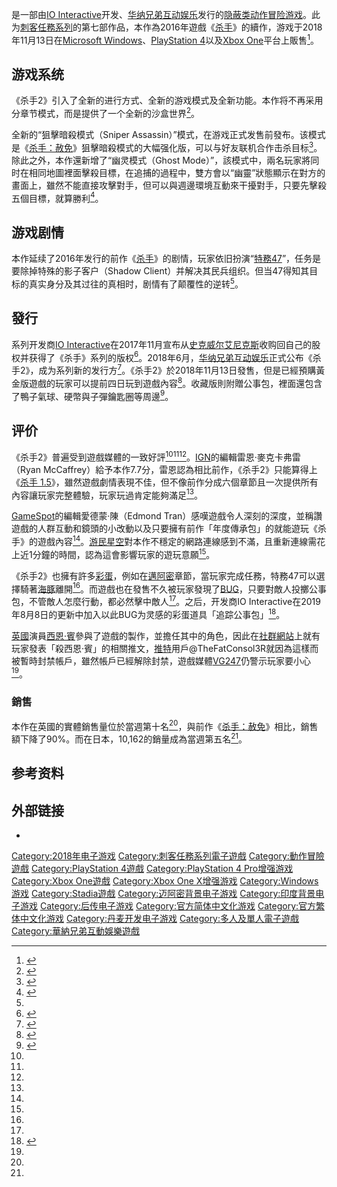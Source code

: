 {{for|2002年推出的[[刺客任務系列|刺客任務系列]]游戏第二作|杀手2：沉默刺客}}
{{noteTA
| G1=Games
| 1=zh-cn:杀手;zh-tw:刺客任務;
| 2=zh-cn:沉默刺客;zh-tw:無聲殺手;
}}
{{Infobox VG
| title = 杀手2
| english = Hitman 2
| image = Hitman 2 (2018) cover.jpg
| genre = [[隐蔽类游戏|隐蔽类游戏]]、[[动作冒险游戏|动作冒险游戏]]
| platforms = {{spml|[[Microsoft_Windows|Microsoft Windows]]|[[PlayStation_4|PlayStation 4]]|[[Xbox_One|Xbox One]]|[[Google_Stadia|Stadia]]}}
| developer = [[IO_Interactive|IO Interactive]]
| publisher = {{vgr|WW|[[华纳兄弟互动娱乐|华纳兄弟互动娱乐]]}}
| director = 克里斯蒂安·埃爾瓦達姆（Christian Elverdam）<br/>雅各·米克爾森（Jacob Mikkelsen）
| producer =
| designer =
| writer = 麥可·沃格特（Michael Vogt）
| programmer =
| composer = 尼爾斯·伯耶·尼爾斯（Niels Bye Nielsen）
| artist =
| series = [[刺客任務系列|刺客任務系列]]
| engine = Glacier Engine 2
| modes = [[单人电子游戏|单人]]、[[多人电子游戏|多人]]
| released = {{vgr|WW|2018年11月13日}}
}}

{{Vgname|杀手2|en=Hitman 2|cn=杀手2|tw=刺客任務2}}是一部由[[IO_Interactive|IO Interactive]]开发、[[华纳兄弟互动娱乐|华纳兄弟互动娱乐]]发行的[[隐蔽类游戏|隐蔽类]][[动作冒险游戏|动作冒险游戏]]。此为[[刺客任務系列|刺客任務系列]]的第七部作品，本作為2016年遊戲《[[杀手_(2016年游戏)|杀手]]》的續作，游戏于2018年11月13日在[[Microsoft_Windows|Microsoft Windows]]、[[PlayStation_4|PlayStation 4]]以及[[Xbox_One|Xbox One]]平台上販售<ref>{{Cite web|url=https://gnn.gamer.com.tw/1/163791.html |title=《刺客任務 2》將在 11 月 13 日發售 首度加入多人合作「狙擊暗殺模式」 |date=2018-06-08 |accessdate=2018-10-06 |author=KEN |publisher=[[巴哈姆特電玩資訊站|巴哈姆特電玩資訊站]] |language=zh |deadurl=no |archiveurl=https://web.archive.org/web/20181006063340/https://gnn.gamer.com.tw/1/163791.html |archivedate=2018-10-06}}</ref>。

== 游戏系统 ==
《杀手2》引入了全新的进行方式、全新的游戏模式及全新功能。本作将不再采用分章节模式，而是提供了一个全新的沙盒世界<ref>{{cite web |url=http://www.shacknews.com/article/105335/hitman-2-confirmed-scraps-episodic-release-format |title=Hitman 2 Confirmed, Scraps Episodic Release Format |last=Singletary |first=Charles |website=Shacknews |language=en |date=2018-06-07 |accessdate=2018-07-01 |deadurl=no |archiveurl=https://web.archive.org/web/20181006064212/https://www.shacknews.com/article/105335/hitman-2-confirmed-scraps-episodic-release-format |archivedate=2018-10-06}}</ref>。

全新的“狙擊暗殺模式（Sniper Assassin）”模式，在游戏正式发售前發布。该模式是《[[杀手：赦免|杀手：赦免]]》狙擊暗殺模式的大幅强化版，可以与好友联机合作击杀目标<ref name="dfw01">{{cite news |title=杀手系列新作《杀手2》正式公布！游戏将于11月13日登陆PC平台 |url=http://www.ali213.net/news/html/2018-6/365237.html |accessdate=2018-10-06 |author=Cloud |publisher=游侠网 |date=2018-06-08 |language=zh-hans |deadurl=no |archiveurl=https://web.archive.org/web/20181006064454/http://www.ali213.net/news/html/2018-6/365237.html |archivedate=2018-10-06}}</ref>。除此之外，本作還新增了“幽灵模式（Ghost Mode）”，該模式中，兩名玩家將同时在相同地圖裡面擊殺目標，在追捕的過程中，雙方會以“幽靈”狀態顯示在對方的畫面上，雖然不能直接攻擊對手，但可以與週邊環境互動來干擾對手，只要先擊殺五個目標，就算勝利<ref>{{cite web |title=《杀手2》1V1幽灵模式公布 难度等级分三种、可多方式解决任务 |url=https://www.gamersky.com/news/201810/1110576.shtml |accessdate=2018-11-18 |author=夜雨陈灯 |publisher=[[游民星空|游民星空]] |date=2018-10-13 |language=zh-hans |deadurl=no |archiveurl=https://web.archive.org/web/20181118212318/https://www.gamersky.com/news/201810/1110576.shtml |archivedate=2018-11-18}}</ref>。

== 游戏剧情 ==
本作延续了2016年发行的前作《[[杀手_(2016年游戏)|杀手]]》的剧情，玩家依旧扮演“[[殺手47|特務47]]”，任务是要除掉特殊的影子客户（Shadow Client）并解决其民兵组织。但当47得知其目标的真实身分及其过往的真相时，剧情有了颠覆性的逆转<ref name="dfw01" />。

== 發行 ==
系列开发商[[IO_Interactive|IO Interactive]]在2017年11月宣布从[[史克威尔艾尼克斯|史克威尔艾尼克斯]]收购回自己的股权并获得了《杀手》系列的版权<ref>{{cite web|url=http://www.gamesindustry.biz/articles/2017-11-22-its-not-hitman-without-io-why-square-enix-set-the-franchise-free |title="It's not Hitman without IO": Why Square Enix set the franchise free |publisher=GamesIndustry.biz |first=James |last=Batchelor |date=2017-11-22 |accessdate=2017-11-28 |language=en |deadurl=no |archiveurl=https://web.archive.org/web/20180831213951/https://www.gamesindustry.biz/articles/2017-11-22-its-not-hitman-without-io-why-square-enix-set-the-franchise-free |archivedate=2018-08-31}}</ref>。2018年6月，[[华纳兄弟互动娱乐|华纳兄弟互动娱乐]]正式公布《杀手2》，成为系列新的发行方<ref>{{cite web|url=https://www.gamesindustry.biz/articles/2018-06-08-io-partners-with-warner-bros-for-hitman-2-ditches-episodic-format |title=IO partners with Warner Bros for Hitman 2, ditches episodic format |first=Matthew |last=Handrahan |publisher=GamesIndustry.biz |date=2019-06-08 |accessdate=2018-06-12 |language=en |deadurl=no |archiveurl=https://web.archive.org/web/20180612101234/https://www.gamesindustry.biz/articles/2018-06-08-io-partners-with-warner-bros-for-hitman-2-ditches-episodic-format |archivedate=2018-06-12}}</ref>。《杀手2》於2018年11月13日發售，但是已經預購黃金版遊戲的玩家可以提前四日玩到遊戲內容<ref>{{cite web |title=《杀手2》上架Steam推荐GTX770显卡 黄金版256元 |url=https://www.gamersky.com/news/201806/1057737.shtml |accessdate=2018-11-23 |author=petermatt |publisher=[[游民星空|游民星空]] |date=2018-06-08 |language=zh-hans |deadurl=no |archiveurl=https://web.archive.org/web/20181123215511/https://www.gamersky.com/news/201806/1057737.shtml |archivedate=2018-11-23}}</ref>。收藏版則附贈公事包，裡面還包含了鴨子氣球、硬幣與子彈鑰匙圈等周邊<ref>{{cite web |title=Gumowa kaczuszka w edycji kolekcjonerskiej gry Hitman 2 |url=https://www.gram.pl/news/2018/06/09/gumowa-kaczuszka-w-edycji-kolekcjonerskiej-gry-hitman-2.shtml |accessdate=2018-11-23 |author=LM |publisher=Gram.pl |date=2018-06-09 |language=pl |deadurl=no |archiveurl=https://web.archive.org/web/20181123220633/https://www.gram.pl/news/2018/06/09/gumowa-kaczuszka-w-edycji-kolekcjonerskiej-gry-hitman-2.shtml |archivedate=2018-11-23}}</ref>。

== 评价 ==
{{video game reviews
| MC = PC：83/100<ref name="MCPC" /><br>PS4：83/100<ref name="MCPS4" /><br>XONE：84/100<ref name="MCONE" />
| GSpot = 8/10<ref name="GameSpotreview" />
| IGN = 7.7/10<ref name="IGNreview" />
| 游民 = 7.9/10<ref name="游民review" />
}}

《杀手2》普遍受到遊戲媒體的一致好評<ref name="MCPC" /><ref name="MCPS4" /><ref name="MCONE" />。[[IGN|IGN]]的編輯雷恩·麥克卡弗雷（Ryan McCaffrey）給予本作7.7分，雷恩認為相比前作，《杀手2》只能算得上《[[杀手_(2016年游戏)|杀手 1.5]]》，雖然遊戲劇情表現不佳，但不像前作分成六個章節且一次提供所有內容讓玩家完整體驗，玩家玩過肯定能夠滿足<ref name="IGNreview" />。

[[GameSpot|GameSpot]]的編輯愛德蒙·陳（Edmond Tran）感嘆遊戲令人深刻的深度，並稱讚遊戲的人群互動和鏡頭的小改動以及只要擁有前作「年度傳承包」的就能遊玩《杀手》的遊戲內容<ref name="GameSpotreview" />。[[游民星空|游民星空]]對本作不穩定的網路連線感到不滿，且重新連線需花上近1分鐘的時間，認為這會影響玩家的遊玩意願<ref name="游民review" />。

《杀手2》也擁有許多[[彩蛋_(媒体)|彩蛋]]，例如在[[邁阿密|邁阿密]]章節，當玩家完成任務，特務47可以選擇騎著[[海豚|海豚]]離開<ref name="dolphin" />。而遊戲也在發售不久被玩家發現了[[BUG|BUG]]，只要對敵人投擲公事包，不管敵人怎麼行動，都必然擊中敵人<ref name="BUG" />。之后，开发商IO Interactive在2019年8月8日的更新中加入以此BUG为灵感的彩蛋道具「追踪公事包」<ref>{{Cite web|title=Hitman 2's hilarious homing briefcase is making a return, and this time it's official|url=https://www.eurogamer.net/articles/2019-08-01-hitman-2s-hilarious-homing-briefcase-is-making-a-return-and-this-time-its-official|accessdate=2019-08-03|date=2019-08-01|last=Wales|first=Matt|work=Eurogamer|language=en|archive-date=2020-10-05|archive-url=https://web.archive.org/web/20201005012819/https://www.eurogamer.net/articles/2019-08-01-hitman-2s-hilarious-homing-briefcase-is-making-a-return-and-this-time-its-official|dead-url=no}}</ref>。

[[英國|英國]]演員[[西恩·賓|西恩·賓]]參與了遊戲的製作，並擔任其中的角色，因此在[[社群網站|社群網站]]上就有玩家發表「殺西恩·賓」的相關推文，[[推特|推特]]用戶@TheFatConsol3R就因為這樣而被暫時封禁帳戶，雖然帳戶已經解除封禁，遊戲媒體[[VG247|VG247]]仍警示玩家要小心<ref name="banning" />。

=== 銷售 ===
本作在英國的實體銷售量位於當週第十名<ref name="UK Sales" />，與前作《[[杀手：赦免|杀手：赦免]]》相比，銷售額下降了90%。而在日本，10,162的銷量成為當週第五名<ref name="JA Sales" />。

== 参考资料 ==
{{reflist|2|refs=
<!-- 評價 -->

<ref name="MCPC">{{cite web|url=https://www.metacritic.com/game/pc/hitman-2 |title=Hitman 2 for PC Reviews |work=[[Metacritic|Metacritic]] |publisher=[[CBS互動|CBS互動]] |accessdate=2018-11-18 |language=en |deadurl=no |archiveurl=https://web.archive.org/web/20181118212931/https://www.metacritic.com/game/pc/hitman-2 |archivedate=2018-11-18}}</ref>

<ref name="MCPS4">{{cite web|url=https://www.metacritic.com/game/playstation-4/hitman-2 |title=Hitman 2 for PlayStation 4 Reviews |work=[[Metacritic|Metacritic]] |publisher=[[CBS互動|CBS互動]] |accessdate=2018-11-23 |language=en |deadurl=no |archiveurl=https://web.archive.org/web/20181123203419/https://www.metacritic.com/game/playstation-4/hitman-2 |archivedate=2018-11-23}}</ref>

<ref name="MCONE">{{cite web|url=https://www.metacritic.com/game/xbox-one/hitman-2|title=Hitman 2 for Xbox One Reviews |work=[[Metacritic|Metacritic]] |publisher=[[CBS互動|CBS互動]] |accessdate=2018-11-18 |language=en |deadurl=no |archiveurl=https://web.archive.org/web/20181118213115/https://www.metacritic.com/game/xbox-one/hitman-2 |archivedate=2018-11-18}}</ref>

<ref name="GameSpotreview">{{cite web |url=https://www.gamespot.com/reviews/hitman-2-review-you-can-stop-hitting-me-now/1900-6417031/ |title=Hitman 2 Review - You Can Stop Hitting Me Now |last=Tran |first=Edmond |website=[[GameSpot|GameSpot]] |date=2018-11-08 |language=en |archiveurl=https://web.archive.org/web/20181123210137/https://www.gamespot.com/reviews/hitman-2-review-you-can-stop-hitting-me-now/1900-6417031/ |archivedate=2018-11-23 |deadurl=no |accessdate=2018-11-23}}</ref>

<ref name="IGNreview">{{cite web |url=https://www.ign.com/articles/2018/11/08/hitman-2-review |title=HITMAN 2 REVIEW |last=McCaffrey |first=Ryan |website=[[IGN|IGN]] |date=2018-11-16 |language=en |archiveurl=https://web.archive.org/web/20181118213426/https://www.ign.com/articles/2018/11/08/hitman-2-review |archivedate=2018-11-18 |deadurl=no |accessdate=2018-11-18}}</ref>

<ref name="游民review">{{cite web |title=《杀手2》游民评测7.9分 捉襟见肘的精品 |url=https://www.gamersky.com/review/201811/1124760.shtml |accessdate=2018-11-23 |author=不倒翁蜀黍 |publisher=[[游民星空|游民星空]] |date=2018-11-19 |language=zh-hans |deadurl=no |archiveurl=https://web.archive.org/web/20181123211047/https://www.gamersky.com/review/201811/1124760.shtml |archivedate=2018-11-23}}</ref>

<ref name="dolphin">{{cite web|url=https://www.vg247.com/2018/11/21/hitman-2-dolhpin-exit-easter-egg/?utm_source=mormont&utm_medium=tombola&utm_campaign=mormont_v1&utm_content=automatic_recommendations |title=Hitman 2 easter egg lets you surf on a dolphin |last=McKeand |first=Kirk |website=[[VG247|VG247]] |language=zh |date=2018-11-21 |accessdate=2018-11-23 |deadurl=no |archiveurl=https://web.archive.org/web/20181123205758/https://www.vg247.com/2018/11/21/hitman-2-dolhpin-exit-easter-egg/?utm_source=mormont&utm_medium=tombola&utm_campaign=mormont_v1&utm_content=automatic_recommendations |archivedate=2018-11-23}}</ref>

<ref name="BUG">{{cite web |url=https://www.4gamers.com.tw/news/detail/37080/hitman-2-briefcase-hilarious-bug |title=讓包包飛，《刺客任務2》公事包BUG化身導彈直追目標後腦杓 |author=餅乾 |website=[[4gamers|4gamers]] |language=zh |date=2018-11-15 |accessdate=2018-11-18 |deadurl=no |archive-date=2018-11-18 |archive-url=https://web.archive.org/web/20181118210522/https://www.4gamers.com.tw/news/detail/37080/hitman-2-briefcase-hilarious-bug }}</ref>

<ref name="banning">{{cite web|url=https://www.vg247.com/2018/11/22/hitman-2-sean-bean-twitter-ban/ |title=Twitter is banning people who tweet about killing Sean Bean in Hitman 2 |last=McKeand |first=Kirk |website=[[VG247|VG247]] |language=zh |date=2018-11-22 |accessdate=2018-11-23 |deadurl=no |archiveurl=https://web.archive.org/web/20181123214714/https://www.vg247.com/2018/11/22/hitman-2-sean-bean-twitter-ban/ |archivedate=2018-11-23}}</ref>

<ref name="UK Sales">{{cite web |last1=Phillips |first1=Tom |title=Spyro sold more physical copies at launch than Fallout 76 |url=https://www.eurogamer.net/articles/2018-11-19-spyro-sold-more-physical-copies-at-launch-than-fallout-76 |website=[[Eurogamer|Eurogamer]] |publisher=Gamer Network |accessdate=2018-11-19 |language=en |deadurl=no |archiveurl=https://web.archive.org/web/20181123220952/https://www.eurogamer.net/articles/2018-11-19-spyro-sold-more-physical-copies-at-launch-than-fallout-76 |archivedate=2018-11-23}}</ref>

<ref name="JA Sales">{{cite web|url=https://www.4gamer.net/games/117/G011794/20181121083/ |title=「ポケットモンスター Let's Go! ピカチュウ・Let's Go! イーブイ」が合計66万1000本の「週間販売ランキング＋」 |publisher=[[4gamer|4gamer]] |date=2018-11-21 |accessdate=2018-11-23 |language=ja |deadurl=no |archiveurl=https://web.archive.org/web/20181123204733/https://www.4gamer.net/games/117/G011794/20181121083/ |archivedate=2018-11-23}}</ref>

}}

== 外部链接 ==
* {{Official website|https://hitman.com/en-us}}

{{杀手系列}}

{{Authority control}}

{{DEFAULTSORT:Hitman 2}}
[[Category:2018年电子游戏|Category:2018年电子游戏]]
[[Category:刺客任務系列電子遊戲|Category:刺客任務系列電子遊戲]]
[[Category:動作冒險遊戲|Category:動作冒險遊戲]]
[[Category:PlayStation_4遊戲|Category:PlayStation 4遊戲]]
[[Category:PlayStation_4_Pro增强游戏|Category:PlayStation 4 Pro增强游戏]]
[[Category:Xbox_One遊戲|Category:Xbox One遊戲]]
[[Category:Xbox_One_X增强游戏|Category:Xbox One X增强游戏]]
[[Category:Windows游戏|Category:Windows游戏]]
[[Category:Stadia遊戲|Category:Stadia遊戲]]
[[Category:迈阿密背景电子游戏|Category:迈阿密背景电子游戏]]
[[Category:印度背景电子游戏|Category:印度背景电子游戏]]
[[Category:后传电子游戏|Category:后传电子游戏]]
[[Category:官方简体中文化游戏|Category:官方简体中文化游戏]]
[[Category:官方繁体中文化游戏|Category:官方繁体中文化游戏]]
[[Category:丹麦开发电子游戏|Category:丹麦开发电子游戏]]
[[Category:多人及單人電子遊戲|Category:多人及單人電子遊戲]]
[[Category:華納兄弟互動娛樂遊戲|Category:華納兄弟互動娛樂遊戲]]